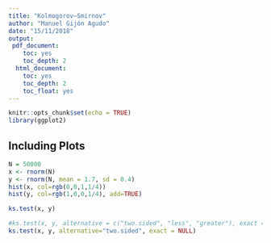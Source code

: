 ```yaml
---
title: "Kolmogorov–Smirnov"
author: "Manuel Gijón Agudo"
date: "15/11/2018"
output: 
 pdf_document:
    toc: yes
    toc_depth: 2
  html_document:
    toc: yes
    toc_depth: 2
    toc_float: yes
---
```


```r
knitr::opts_chunk$set(echo = TRUE)
library(ggplot2)
```

## Including Plots

```r
N = 50000
x <- rnorm(N)
y <- rnorm(N, mean = 1.7, sd = 0.4)
hist(x, col=rgb(0,0,1,1/4))
hist(y, col=rgb(1,0,0,1/4), add=TRUE)
```

```r
ks.test(x, y)
```


```r
#ks.test(x, y, alternative = c("two.sided", "less", "greater"), exact = NULL)
ks.test(x, y, alternative="two.sided", exact = NULL)
```